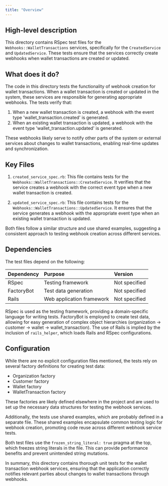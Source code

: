 ```yaml
---
title: "Overview"
---
```


## High-level description
This directory contains RSpec test files for the `Webhooks::WalletTransactions` services, specifically for the `CreatedService` and `UpdatedService`. These tests ensure that the services correctly create webhooks when wallet transactions are created or updated.

## What does it do?
The code in this directory tests the functionality of webhook creation for wallet transactions. When a wallet transaction is created or updated in the system, these services are responsible for generating appropriate webhooks. The tests verify that:

1. When a new wallet transaction is created, a webhook with the event type 'wallet_transaction.created' is generated.
2. When an existing wallet transaction is updated, a webhook with the event type 'wallet_transaction.updated' is generated.

These webhooks likely serve to notify other parts of the system or external services about changes to wallet transactions, enabling real-time updates and synchronization.

## Key Files
1. `created_service_spec.rb`: This file contains tests for the `Webhooks::WalletTransactions::CreatedService`. It verifies that the service creates a webhook with the correct event type when a new wallet transaction is created.

2. `updated_service_spec.rb`: This file contains tests for the `Webhooks::WalletTransactions::UpdatedService`. It ensures that the service generates a webhook with the appropriate event type when an existing wallet transaction is updated.

Both files follow a similar structure and use shared examples, suggesting a consistent approach to testing webhook creation across different services.

## Dependencies
The test files depend on the following:

| Dependency | Purpose | Version |
|:-----------|:--------|:--------|
| RSpec | Testing framework | Not specified |
| FactoryBot | Test data generation | Not specified |
| Rails | Web application framework | Not specified |

RSpec is used as the testing framework, providing a domain-specific language for writing tests. FactoryBot is employed to create test data, allowing for easy generation of complex object hierarchies (organization -&gt; customer -&gt; wallet -&gt; wallet_transaction). The use of Rails is implied by the inclusion of `rails_helper`, which loads Rails and RSpec configurations.

## Configuration
While there are no explicit configuration files mentioned, the tests rely on several factory definitions for creating test data:

- Organization factory
- Customer factory
- Wallet factory
- WalletTransaction factory

These factories are likely defined elsewhere in the project and are used to set up the necessary data structures for testing the webhook services.

Additionally, the tests use shared examples, which are probably defined in a separate file. These shared examples encapsulate common testing logic for webhook creation, promoting code reuse across different webhook service tests.

Both test files use the `frozen_string_literal: true` pragma at the top, which freezes string literals in the file. This can provide performance benefits and prevent unintended string mutations.

In summary, this directory contains thorough unit tests for the wallet transaction webhook services, ensuring that the application correctly notifies relevant parties about changes to wallet transactions through webhooks.